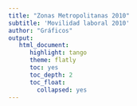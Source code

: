 ```yaml
---
title: "Zonas Metropolitanas 2010"
subtitle: 'Movilidad laboral 2010'
author: "Gráficos"
output:
   html_document:
      highlight: tango
      theme: flatly
      toc: yes
      toc_depth: 2
      toc_float:
        collapsed: yes
---
```

